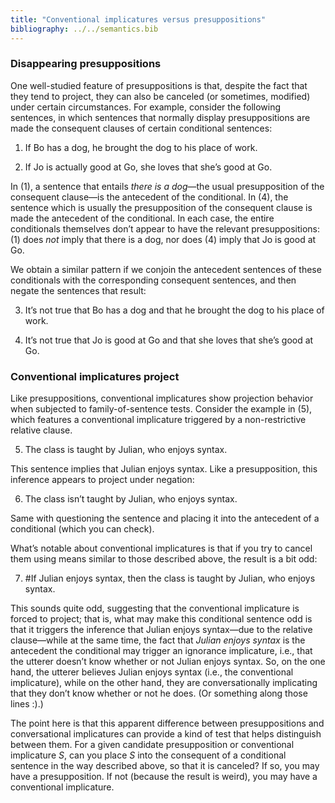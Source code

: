 ```yaml
---
title: "Conventional implicatures versus presuppositions"
bibliography: ../../semantics.bib
---
```


### Disappearing presuppositions

One well-studied feature of presuppositions is that, despite the fact that they tend to project, they can also be canceled (or sometimes, modified) under certain circumstances.
For example, consider the following sentences, in which sentences that normally display presuppositions are made the consequent clauses of certain conditional sentences:

(@ex-def-conditional) If Bo has a dog, he brought [the dog]{.gb-orange} to his place of work.

(@ex-love-conditional) If Jo is actually good at Go, she [loves]{.gb-orange} that she's good at Go.

In (@ex-def-conditional), a sentence that entails *there is a dog*---the usual presupposition of the consequent clause---is the antecedent of the conditional.
In (@ex-love-conditional), the sentence which is usually the presupposition of the consequent clause is made the antecedent of the conditional.
In each case, the entire conditionals themselves don't appear to have the relevant presuppositions:
(@ex-def-conditional) does *not* imply that there is a dog, nor does (@ex-love-conditional) imply that Jo is good at Go.

We obtain a similar pattern if we conjoin the antecedent sentences of these conditionals with the corresponding consequent sentences, and then negate the sentences that result:

(@ex-def-negated) It's not true that Bo has a dog and that he brought [the dog]{.gb-orange} to his place of work.

(@ex-love-conditional) It's not true that Jo is good at Go and that she [loves]{.gb-orange} that she's good at Go.

### Conventional implicatures project

Like presuppositions, conventional implicatures show projection behavior when subjected to family-of-sentence tests.
Consider the example in (@ex-nrrc), which features a conventional implicature triggered by a non-restrictive relative clause.

(@ex-nrrc) The class is taught by Julian[, who enjoys syntax]{.gb-red}.

This sentence implies that Julian enjoys syntax.
Like a presupposition, this inference appears to project under negation:

(@ex-nrrc-negated) The class isn't taught by Julian[, who enjoys syntax]{.gb-red}.

Same with questioning the sentence and placing it into the antecedent of a conditional (which you can check).

What's notable about conventional implicatures is that if you try to cancel them using means similar to those described above, the result is a bit odd:

(@ex-nrrc-conditional) \#If Julian enjoys syntax, then the class is taught by Julian[, who enjoys syntax]{.gb-red}.

This sounds quite odd, suggesting that the conventional implicature is forced to project;
that is, what may make this conditional sentence odd is that it triggers the inference that Julian enjoys syntax---due to the relative clause---while at the same time, the fact that *Julian enjoys syntax* is the antecedent the conditional may trigger an ignorance implicature, i.e., that the utterer doesn't know whether or not Julian enjoys syntax.
So, on the one hand, the utterer believes Julian enjoys syntax (i.e., the conventional implicature), while on the other hand, they are conversationally implicating that they don't know whether or not he does.
(Or something along those lines :).)

The point here is that this apparent difference between presuppositions and conversational implicatures can provide a kind of test that helps distinguish between them.
For a given candidate presupposition or conventional implicature $S$, can you place $S$ into the consequent of a conditional sentence in the way described above, so that it is canceled?
If so, you may have a presupposition.
If not (because the result is weird), you may have a conventional implicature.
